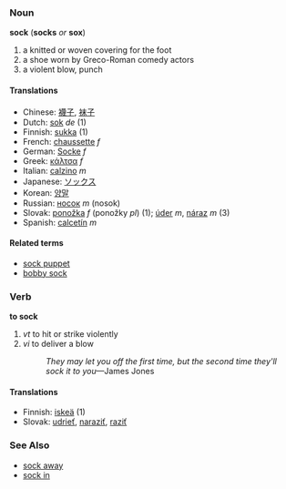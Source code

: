 === Noun ===
'''sock''' ('''socks''' ''or'' '''sox''')
# a knitted or woven covering for the foot
# a shoe worn by Greco-Roman comedy actors
# a violent blow, punch

==== Translations ====
*Chinese: [[襪子]], [[袜子]]
*Dutch: [[sok]] ''de'' (1)
*Finnish: [[sukka]] (1)
*French: [[chaussette]] ''f''
*German: [[Socke]] ''f''
*Greek: [[κάλτσα]] ''f''
*Italian: [[calzino]] ''m''
*Japanese: [[ソックス]]
*Korean: [[양말]]
*Russian: [[носок]] ''m'' (nosok)
*Slovak: [[ponožka]] ''f'' (ponožky ''pl'') (1); [[úder]] ''m'', [[náraz]] ''m'' (3)
*Spanish: [[calcetín]] ''m''

====Related terms====
*[[sock puppet]]
*[[bobby sock]]

=== Verb ===
'''to sock'''
# ''vt'' to hit or strike violently
# ''vi'' to deliver a blow
#: ''They may let you off the first time, but the second time they'll sock it to you''&mdash;James Jones

==== Translations ====
*Finnish: [[iskeä]] (1)
*Slovak: [[udrieť]], [[naraziť]], [[raziť]]

=== See Also ===
* [[sock away]]
* [[sock in]]